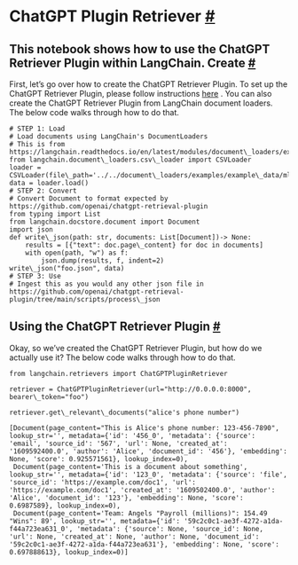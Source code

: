  ChatGPT Plugin Retriever
 [#](#chatgpt-plugin-retriever "Permalink to this headline")
=======================================================================================
 This notebook shows how to use the ChatGPT Retriever Plugin within LangChain.
 Create
 [#](#create "Permalink to this headline")
---------------------------------------------------
 First, let’s go over how to create the ChatGPT Retriever Plugin.
 To set up the ChatGPT Retriever Plugin, please follow instructions
 [here](https://github.com/openai/chatgpt-retrieval-plugin) 
 .
 You can also create the ChatGPT Retriever Plugin from LangChain document loaders. The below code walks through how to do that.
```
# STEP 1: Load
# Load documents using LangChain's DocumentLoaders
# This is from https://langchain.readthedocs.io/en/latest/modules/document\_loaders/examples/csv.html
from langchain.document\_loaders.csv\_loader import CSVLoader
loader = CSVLoader(file\_path='../../document\_loaders/examples/example\_data/mlb\_teams\_2012.csv')
data = loader.load()
# STEP 2: Convert
# Convert Document to format expected by https://github.com/openai/chatgpt-retrieval-plugin
from typing import List
from langchain.docstore.document import Document
import json
def write\_json(path: str, documents: List[Document])-> None:
    results = [{"text": doc.page\_content} for doc in documents]
    with open(path, "w") as f:
        json.dump(results, f, indent=2)
write\_json("foo.json", data)
# STEP 3: Use
# Ingest this as you would any other json file in https://github.com/openai/chatgpt-retrieval-plugin/tree/main/scripts/process\_json
```
 Using the ChatGPT Retriever Plugin
 [#](#using-the-chatgpt-retriever-plugin "Permalink to this headline")
-----------------------------------------------------------------------------------------------------------
 Okay, so we’ve created the ChatGPT Retriever Plugin, but how do we actually use it?
 The below code walks through how to do that.
```
from langchain.retrievers import ChatGPTPluginRetriever
```
```
retriever = ChatGPTPluginRetriever(url="http://0.0.0.0:8000", bearer\_token="foo")
```
```
retriever.get\_relevant\_documents("alice's phone number")
```
```
[Document(page_content="This is Alice's phone number: 123-456-7890", lookup_str='', metadata={'id': '456_0', 'metadata': {'source': 'email', 'source_id': '567', 'url': None, 'created_at': '1609592400.0', 'author': 'Alice', 'document_id': '456'}, 'embedding': None, 'score': 0.925571561}, lookup_index=0),
 Document(page_content='This is a document about something', lookup_str='', metadata={'id': '123_0', 'metadata': {'source': 'file', 'source_id': 'https://example.com/doc1', 'url': 'https://example.com/doc1', 'created_at': '1609502400.0', 'author': 'Alice', 'document_id': '123'}, 'embedding': None, 'score': 0.6987589}, lookup_index=0),
 Document(page_content='Team: Angels "Payroll (millions)": 154.49 "Wins": 89', lookup_str='', metadata={'id': '59c2c0c1-ae3f-4272-a1da-f44a723ea631_0', 'metadata': {'source': None, 'source_id': None, 'url': None, 'created_at': None, 'author': None, 'document_id': '59c2c0c1-ae3f-4272-a1da-f44a723ea631'}, 'embedding': None, 'score': 0.697888613}, lookup_index=0)]
```